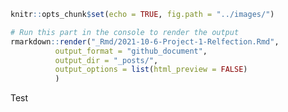 

```r
knitr::opts_chunk$set(echo = TRUE, fig.path = "../images/")
```


```r
# Run this part in the console to render the output
rmarkdown::render("_Rmd/2021-10-6-Project-1-Relfection.Rmd", 
          output_format = "github_document", 
          output_dir = "_posts/",
          output_options = list(html_preview = FALSE)
          )
```

Test

